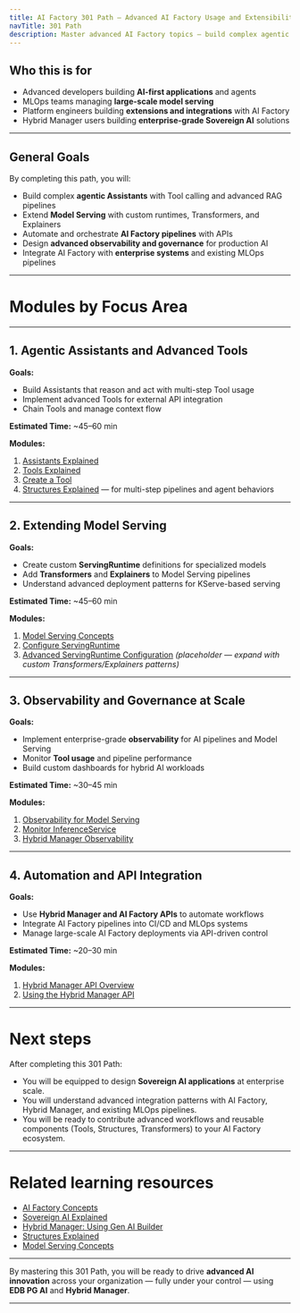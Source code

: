 ```yaml
---
title: AI Factory 301 Path — Advanced AI Factory Usage and Extensibility
navTitle: 301 Path
description: Master advanced AI Factory topics — build complex agentic Assistants, extend model serving, and design governance and observability at scale.
---
```



## Who this is for

- Advanced developers building **AI-first applications** and agents
- MLOps teams managing **large-scale model serving**
- Platform engineers building **extensions and integrations** with AI Factory
- Hybrid Manager users building **enterprise-grade Sovereign AI** solutions

---

## General Goals

By completing this path, you will:

- Build complex **agentic Assistants** with Tool calling and advanced RAG pipelines
- Extend **Model Serving** with custom runtimes, Transformers, and Explainers
- Automate and orchestrate **AI Factory pipelines** with APIs
- Design **advanced observability and governance** for production AI
- Integrate AI Factory with **enterprise systems** and existing MLOps pipelines

---

# Modules by Focus Area

---

## 1. Agentic Assistants and Advanced Tools

**Goals:**

- Build Assistants that reason and act with multi-step Tool usage
- Implement advanced Tools for external API integration
- Chain Tools and manage context flow

**Estimated Time:** ~45–60 min

**Modules:**

1. [Assistants Explained](/edb-postgres-ai/ai-factory/learn/explained/assistants-explained)
2. [Tools Explained](/edb-postgres-ai/ai-factory/learn/explained/tools-explained)
3. [Create a Tool](/edb-postgres-ai/ai-factory/learn/how-to/gen-ai/create-tool)
4. [Structures Explained](/edb-postgres-ai/ai-factory/learn/explained/structures-explained) — for multi-step pipelines and agent behaviors

---

## 2. Extending Model Serving

**Goals:**

- Create custom **ServingRuntime** definitions for specialized models
- Add **Transformers** and **Explainers** to Model Serving pipelines
- Understand advanced deployment patterns for KServe-based serving

**Estimated Time:** ~45–60 min

**Modules:**

1. [Model Serving Concepts](/edb-postgres-ai/ai-factory/learn/explained/model-serving-concepts)
2. [Configure ServingRuntime](/edb-postgres-ai/ai-factory/learn/how-to/model-serving/configure-servingruntime)
3. [Advanced ServingRuntime Configuration](/edb-postgres-ai/ai-factory/learn/how-to/model-serving/faq) *(placeholder — expand with custom Transformers/Explainers patterns)*

---

## 3. Observability and Governance at Scale

**Goals:**

- Implement enterprise-grade **observability** for AI pipelines and Model Serving
- Monitor **Tool usage** and pipeline performance
- Build custom dashboards for hybrid AI workloads

**Estimated Time:** ~30–45 min

**Modules:**

1. [Observability for Model Serving](/edb-postgres-ai/ai-factory/learn/how-to/model-serving/observability)
2. [Monitor InferenceService](/edb-postgres-ai/ai-factory/learn/how-to/model-serving/monitor-inferenceservice)
3. [Hybrid Manager Observability](/edb-postgres-ai/hybrid-manager/ai-factory/model/serving)

---

## 4. Automation and API Integration

**Goals:**

- Use **Hybrid Manager and AI Factory APIs** to automate workflows
- Integrate AI Factory pipelines into CI/CD and MLOps systems
- Manage large-scale AI Factory deployments via API-driven control

**Estimated Time:** ~20–30 min

**Modules:**

1. [Hybrid Manager API Overview](/edb-postgres-ai/hybrid-manager/using_hybrid_manager/using_the_api)
2. [Using the Hybrid Manager API](/edb-postgres-ai/hybrid-manager/using_hybrid_manager/using_the_api/using_the_hm_api)

---

# Next steps

After completing this 301 Path:

- You will be equipped to design **Sovereign AI applications** at enterprise scale.
- You will understand advanced integration patterns with AI Factory, Hybrid Manager, and existing MLOps pipelines.
- You will be ready to contribute advanced workflows and reusable components (Tools, Structures, Transformers) to your AI Factory ecosystem.

---

# Related learning resources

- [AI Factory Concepts](/edb-postgres-ai/ai-factory/learn/explained/ai-factory-concepts)
- [Sovereign AI Explained](/edb-postgres-ai/ai-factory/learn/explained/sovereign-ai)
- [Hybrid Manager: Using Gen AI Builder](/edb-postgres-ai/hybrid-manager/ai-factory/gen-ai/builder)
- [Structures Explained](/edb-postgres-ai/ai-factory/learn/explained/structures-explained)
- [Model Serving Concepts](/edb-postgres-ai/ai-factory/learn/explained/model-serving-concepts)

---

By mastering this 301 Path, you will be ready to drive **advanced AI innovation** across your organization — fully under your control — using **EDB PG AI** and **Hybrid Manager**.

---

